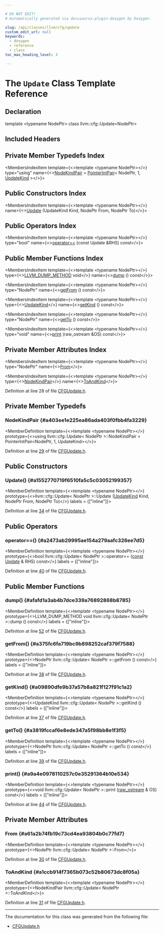 ```yaml
---

# DO NOT EDIT!
# Automatically generated via docusaurus-plugin-doxygen by Doxygen.

slug: /api/classes/llvm/cfg/update
custom_edit_url: null
keywords:
  - doxygen
  - reference
  - class
toc_max_heading_level: 3

---
```





# The `Update` Class Template Reference

<DoxygenPage pluginConfig={pluginConfig}>



## Declaration

<CodeBlock>template &lt;typename NodePtr&gt;
class llvm::cfg::Update&lt;NodePtr&gt;</CodeBlock>

## Included Headers

<IncludesList>
<IncludesListItem
  filePath="llvm/Support/CFGUpdate.h"
  permalink="/docs/api/files/include/include/llvm/include/llvm/support/cfgupdate-h"
  isLocal="true" />
</IncludesList>

## Private Member Typedefs Index

<MembersIndex>

<MembersIndexItem
  template={<>template &lt;typename NodePtr&gt;</>}
  type="using"
  name={<><a href="#a403ee1e225ea86ada403f0fbb4fa3229">NodeKindPair</a> = <a href="/docs/api/classes/llvm/pointerintpair">PointerIntPair</a>&lt; NodePtr, 1, <a href="/docs/api/namespaces/llvm/cfg/#a90f12723ad8d5cff45b6f06408a33da8">UpdateKind</a> &gt;</>}>
</MembersIndexItem>

</MembersIndex>

## Public Constructors Index

<MembersIndex>

<MembersIndexItem
  template={<>template &lt;typename NodePtr&gt;</>}
  name={<><a href="#a1552770719f6510fa5c5c03052199357">Update</a> (UpdateKind Kind, NodePtr From, NodePtr To)</>}>
</MembersIndexItem>

</MembersIndex>

## Public Operators Index

<MembersIndex>

<MembersIndexItem
  template={<>template &lt;typename NodePtr&gt;</>}
  type="bool"
  name={<><a href="#a2473ab29995ae154a279aafc326ee7d5">operator==</a> (const Update &amp;RHS) const</>}>
</MembersIndexItem>

</MembersIndex>

## Public Member Functions Index

<MembersIndex>

<MembersIndexItem
  template={<>template &lt;typename NodePtr&gt;</>}
  type={<><a href="/docs/api/files/include/include/llvm/include/llvm/support/compiler-h/#aa863693eef567397d9c292da5bf22d34">LLVM&#95;DUMP&#95;METHOD</a> void</>}
  name={<><a href="#afafd1a3ab4b7dce339a76892868b8785">dump</a> () const</>}>
</MembersIndexItem>

<MembersIndexItem
  template={<>template &lt;typename NodePtr&gt;</>}
  type="NodePtr"
  name={<><a href="#a375fc6fa719bc9b898252caf379f7588">getFrom</a> () const</>}>
</MembersIndexItem>

<MembersIndexItem
  template={<>template &lt;typename NodePtr&gt;</>}
  type={<><a href="/docs/api/namespaces/llvm/cfg/#a90f12723ad8d5cff45b6f06408a33da8">UpdateKind</a></>}
  name={<><a href="#a09890dfe9b37a57b8a821f127f91c1a2">getKind</a> () const</>}>
</MembersIndexItem>

<MembersIndexItem
  template={<>template &lt;typename NodePtr&gt;</>}
  type="NodePtr"
  name={<><a href="#a3819fccaf6e8ede347a5f98bb8e1f3f5">getTo</a> () const</>}>
</MembersIndexItem>

<MembersIndexItem
  template={<>template &lt;typename NodePtr&gt;</>}
  type="void"
  name={<><a href="#a9a4e0978110257c0e35291364b10e534">print</a> (raw&#95;ostream &amp;OS) const</>}>
</MembersIndexItem>

</MembersIndex>

## Private Member Attributes Index

<MembersIndex>

<MembersIndexItem
  template={<>template &lt;typename NodePtr&gt;</>}
  type="NodePtr"
  name={<><a href="#a61a2b74fb19c73cd4ea93804b0c77fd7">From</a></>}>
</MembersIndexItem>

<MembersIndexItem
  template={<>template &lt;typename NodePtr&gt;</>}
  type={<><a href="/docs/api/classes/llvm/pointerintpair">NodeKindPair</a></>}
  name={<><a href="#a1ccb914f7365b073c52b80673dc8f05a">ToAndKind</a></>}>
</MembersIndexItem>

</MembersIndex>


Definition at line 28 of file <a href="/docs/api/files/include/include/llvm/include/llvm/support/cfgupdate-h">CFGUpdate.h</a>.

<SectionDefinition>

## Private Member Typedefs

### NodeKindPair {#a403ee1e225ea86ada403f0fbb4fa3229}

<MemberDefinition
  template={<>template &lt;typename NodePtr&gt;</>}
  prototype={<>using llvm::cfg::Update&lt; NodePtr &gt;::NodeKindPair =  PointerIntPair&lt;NodePtr, 1, UpdateKind&gt;</>}>

Definition at line <a href="/docs/api/files/include/include/llvm/include/llvm/support/cfgupdate-h/#l00029">29</a> of file <a href="/docs/api/files/include/include/llvm/include/llvm/support/cfgupdate-h">CFGUpdate.h</a>.
</MemberDefinition>

</SectionDefinition>

<SectionDefinition>

## Public Constructors

### Update() {#a1552770719f6510fa5c5c03052199357}

<MemberDefinition
  template={<>template &lt;typename NodePtr&gt;</>}
  prototype={<>llvm::cfg::Update&lt; NodePtr &gt;::Update (<a href="/docs/api/namespaces/llvm/cfg/#a90f12723ad8d5cff45b6f06408a33da8">UpdateKind</a> Kind, NodePtr From, NodePtr To)</>}
  labels = {["inline"]}>

Definition at line <a href="/docs/api/files/include/include/llvm/include/llvm/support/cfgupdate-h/#l00034">34</a> of file <a href="/docs/api/files/include/include/llvm/include/llvm/support/cfgupdate-h">CFGUpdate.h</a>.
</MemberDefinition>

</SectionDefinition>

<SectionDefinition>

## Public Operators

### operator==() {#a2473ab29995ae154a279aafc326ee7d5}

<MemberDefinition
  template={<>template &lt;typename NodePtr&gt;</>}
  prototype={<>bool llvm::cfg::Update&lt; NodePtr &gt;::operator== (<a href="/docs/api/files/lib/lib/target/lib/target/aarch64/aarch64promoteconstant-cpp/#a90f8350fecae261c25be85d38b451bff">const</a> <a href="/docs/api/classes/llvm/cfg/update">Update</a> &amp; RHS) const</>}
  labels = {["inline"]}>

Definition at line <a href="/docs/api/files/include/include/llvm/include/llvm/support/cfgupdate-h/#l00040">40</a> of file <a href="/docs/api/files/include/include/llvm/include/llvm/support/cfgupdate-h">CFGUpdate.h</a>.
</MemberDefinition>

</SectionDefinition>

<SectionDefinition>

## Public Member Functions

### dump() {#afafd1a3ab4b7dce339a76892868b8785}

<MemberDefinition
  template={<>template &lt;typename NodePtr&gt;</>}
  prototype={<>LLVM&#95;DUMP&#95;METHOD void llvm::cfg::Update&lt; NodePtr &gt;::dump () const</>}
  labels = {["inline"]}>

Definition at line <a href="/docs/api/files/include/include/llvm/include/llvm/support/cfgupdate-h/#l00052">52</a> of file <a href="/docs/api/files/include/include/llvm/include/llvm/support/cfgupdate-h">CFGUpdate.h</a>.
</MemberDefinition>

### getFrom() {#a375fc6fa719bc9b898252caf379f7588}

<MemberDefinition
  template={<>template &lt;typename NodePtr&gt;</>}
  prototype={<>NodePtr llvm::cfg::Update&lt; NodePtr &gt;::getFrom () const</>}
  labels = {["inline"]}>

Definition at line <a href="/docs/api/files/include/include/llvm/include/llvm/support/cfgupdate-h/#l00038">38</a> of file <a href="/docs/api/files/include/include/llvm/include/llvm/support/cfgupdate-h">CFGUpdate.h</a>.
</MemberDefinition>

### getKind() {#a09890dfe9b37a57b8a821f127f91c1a2}

<MemberDefinition
  template={<>template &lt;typename NodePtr&gt;</>}
  prototype={<>UpdateKind llvm::cfg::Update&lt; NodePtr &gt;::getKind () const</>}
  labels = {["inline"]}>

Definition at line <a href="/docs/api/files/include/include/llvm/include/llvm/support/cfgupdate-h/#l00037">37</a> of file <a href="/docs/api/files/include/include/llvm/include/llvm/support/cfgupdate-h">CFGUpdate.h</a>.
</MemberDefinition>

### getTo() {#a3819fccaf6e8ede347a5f98bb8e1f3f5}

<MemberDefinition
  template={<>template &lt;typename NodePtr&gt;</>}
  prototype={<>NodePtr llvm::cfg::Update&lt; NodePtr &gt;::getTo () const</>}
  labels = {["inline"]}>

Definition at line <a href="/docs/api/files/include/include/llvm/include/llvm/support/cfgupdate-h/#l00039">39</a> of file <a href="/docs/api/files/include/include/llvm/include/llvm/support/cfgupdate-h">CFGUpdate.h</a>.
</MemberDefinition>

### print() {#a9a4e0978110257c0e35291364b10e534}

<MemberDefinition
  template={<>template &lt;typename NodePtr&gt;</>}
  prototype={<>void llvm::cfg::Update&lt; NodePtr &gt;::print (<a href="/docs/api/classes/llvm/raw-ostream">raw&#95;ostream</a> &amp; OS) const</>}
  labels = {["inline"]}>

Definition at line <a href="/docs/api/files/include/include/llvm/include/llvm/support/cfgupdate-h/#l00044">44</a> of file <a href="/docs/api/files/include/include/llvm/include/llvm/support/cfgupdate-h">CFGUpdate.h</a>.
</MemberDefinition>

</SectionDefinition>

<SectionDefinition>

## Private Member Attributes

### From {#a61a2b74fb19c73cd4ea93804b0c77fd7}

<MemberDefinition
  template={<>template &lt;typename NodePtr&gt;</>}
  prototype={<>NodePtr llvm::cfg::Update&lt; NodePtr &gt;::From</>}>

Definition at line <a href="/docs/api/files/include/include/llvm/include/llvm/support/cfgupdate-h/#l00030">30</a> of file <a href="/docs/api/files/include/include/llvm/include/llvm/support/cfgupdate-h">CFGUpdate.h</a>.
</MemberDefinition>

### ToAndKind {#a1ccb914f7365b073c52b80673dc8f05a}

<MemberDefinition
  template={<>template &lt;typename NodePtr&gt;</>}
  prototype={<>NodeKindPair llvm::cfg::Update&lt; NodePtr &gt;::ToAndKind</>}>

Definition at line <a href="/docs/api/files/include/include/llvm/include/llvm/support/cfgupdate-h/#l00031">31</a> of file <a href="/docs/api/files/include/include/llvm/include/llvm/support/cfgupdate-h">CFGUpdate.h</a>.
</MemberDefinition>

</SectionDefinition>

<hr/>

The documentation for this class was generated from the following file:

<ul>
<li><a href="/docs/api/files/include/include/llvm/include/llvm/support/cfgupdate-h">CFGUpdate.h</a></li>
</ul>

</DoxygenPage>
